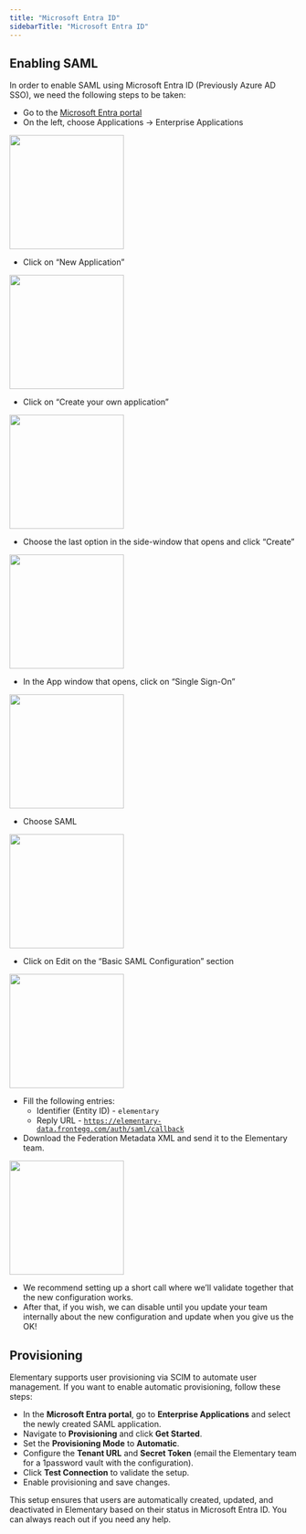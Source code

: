 ```yaml
---
title: "Microsoft Entra ID"
sidebarTitle: "Microsoft Entra ID"
---
```


## Enabling SAML

In order to enable SAML using Microsoft Entra ID (Previously Azure AD SSO), we need the following steps to be taken:

- Go to the [Microsoft Entra portal](https://entra.microsoft.com/)
- On the left, choose Applications → Enterprise Applications

<img height="200" src="https://res.cloudinary.com/do5hrgokq/image/upload/v1742384397/sso1.webp" />

- Click on “New Application”
 
<img height="200" src="https://res.cloudinary.com/do5hrgokq/image/upload/v1742384486/sso2.webp" />

- Click on “Create your own application”

<img height="200" src="https://res.cloudinary.com/do5hrgokq/image/upload/v1742384522/sso3.webp" />

- Choose the last option in the side-window that opens and click “Create”

<img height="200" src="https://res.cloudinary.com/do5hrgokq/image/upload/v1742384523/sso4.webp" />

- In the App window that opens, click on “Single Sign-On”

<img height="200" src="https://res.cloudinary.com/do5hrgokq/image/upload/v1742384527/sso5.webp" />

- Choose SAML

<img height="200" src="https://res.cloudinary.com/do5hrgokq/image/upload/v1742384529/sso6.webp" />

- Click on Edit on the “Basic SAML Configuration” section

<img height="200" src="https://res.cloudinary.com/do5hrgokq/image/upload/v1742384532/sso7.webp" />

- Fill the following entries:
    - Identifier (Entity ID) - `elementary`
    - Reply URL - [`https://elementary-data.frontegg.com/auth/saml/callback`](https://elementary-data.frontegg.com/auth/saml/callback)
- Download the Federation Metadata XML and send it to the Elementary team.

<img height="200" src="https://res.cloudinary.com/do5hrgokq/image/upload/v1742384534/sso8.webp" />

- We recommend setting up a short call where we’ll validate together that the new configuration works.
- After that, if you wish, we can disable until you update your team internally about the new configuration and update when you give us the OK!


## Provisioning

Elementary supports user provisioning via SCIM to automate user management. If you want to enable automatic provisioning, follow these steps:
- In the **Microsoft Entra portal**, go to **Enterprise Applications** and select the newly created SAML application.
- Navigate to **Provisioning** and click **Get Started**.
- Set the **Provisioning Mode** to **Automatic**.
- Configure the **Tenant URL** and **Secret Token** (email the Elementary team for a 1password vault with the configuration).
- Click **Test Connection** to validate the setup.
- Enable provisioning and save changes.

This setup ensures that users are automatically created, updated, and deactivated in Elementary based on their status in Microsoft Entra ID. You can always reach out if you need any help.
